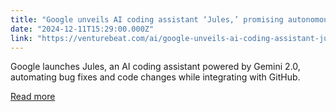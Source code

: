 ```yaml
---
title: "Google unveils AI coding assistant ‘Jules,’ promising autonomous bug fixes and faster development cycles"
date: "2024-12-11T15:29:00.000Z"
link: "https://venturebeat.com/ai/google-unveils-ai-coding-assistant-jules-promising-autonomous-bug-fixes-and-faster-development-cycles/"
---
```


Google launches Jules, an AI coding assistant powered by Gemini 2.0, automating bug fixes and code changes while integrating with GitHub.

[Read more](https://venturebeat.com/ai/google-unveils-ai-coding-assistant-jules-promising-autonomous-bug-fixes-and-faster-development-cycles/)
